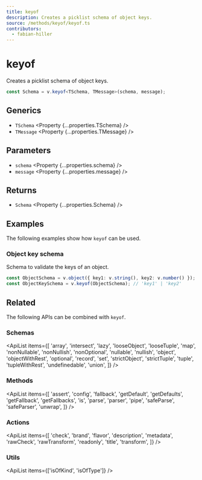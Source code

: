 ```yaml
---
title: keyof
description: Creates a picklist schema of object keys.
source: /methods/keyof/keyof.ts
contributors:
  - fabian-hiller
---
```



# keyof

Creates a picklist schema of object keys.

```ts
const Schema = v.keyof<TSchema, TMessage>(schema, message);
```

## Generics

- `TSchema` <Property {...properties.TSchema} />
- `TMessage` <Property {...properties.TMessage} />

## Parameters

- `schema` <Property {...properties.schema} />
- `message` <Property {...properties.message} />

## Returns

- `Schema` <Property {...properties.Schema} />

## Examples

The following examples show how `keyof` can be used.

### Object key schema

Schema to validate the keys of an object.

```ts
const ObjectSchema = v.object({ key1: v.string(), key2: v.number() });
const ObjectKeySchema = v.keyof(ObjectSchema); // 'key1' | 'key2'
```

## Related

The following APIs can be combined with `keyof`.

### Schemas

<ApiList
  items={[
    'array',
    'intersect',
    'lazy',
    'looseObject',
    'looseTuple',
    'map',
    'nonNullable',
    'nonNullish',
    'nonOptional',
    'nullable',
    'nullish',
    'object',
    'objectWithRest',
    'optional',
    'record',
    'set',
    'strictObject',
    'strictTuple',
    'tuple',
    'tupleWithRest',
    'undefinedable',
    'union',
  ]}
/>

### Methods

<ApiList
  items={[
    'assert',
    'config',
    'fallback',
    'getDefault',
    'getDefaults',
    'getFallback',
    'getFallbacks',
    'is',
    'parse',
    'parser',
    'pipe',
    'safeParse',
    'safeParser',
    'unwrap',
  ]}
/>

### Actions

<ApiList
  items={[
    'check',
    'brand',
    'flavor',
    'description',
    'metadata',
    'rawCheck',
    'rawTransform',
    'readonly',
    'title',
    'transform',
  ]}
/>

### Utils

<ApiList items={['isOfKind', 'isOfType']} />
